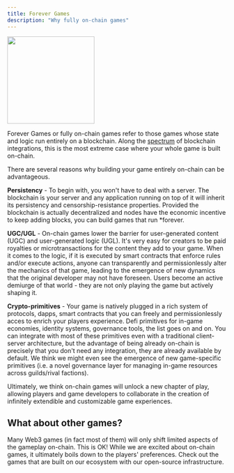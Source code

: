 ```yaml
---
title: Forever Games
description: "Why fully on-chain games"
---
```


<img height="200" src="/images/space_wanderer.png" />

Forever Games or fully on-chain games refer to those games whose state and logic run entirely on a blockchain. Along the [spectrum](https://jumpcrypto.com/writing/defining-on-chain-gaming/) of blockchain integrations, this is the most extreme case where your whole game is built on-chain.

There are several reasons why building your game entirely on-chain can be advantageous.

**Persistency** - To begin with, you won't have to deal with a server. The blockchain is your server and any application running on top of it will inherit its persistency and censorship-resistance properties. Provided the blockchain is actually decentralized and nodes have the economic incentive to keep adding blocks, you can build games that run \*forever.

**UGC/UGL** - On-chain games lower the barrier for user-generated content (UGC) and user-generated logic (UGL). It's very easy for creators to be paid royalties or microtransactions for the content they add to your game. When it comes to the logic, if it is executed by smart contracts that enforce rules and/or execute actions, anyone can transparently and permissionlessly alter the mechanics of that game, leading to the emergence of new dynamics that the original developer may not have foreseen. Users become an active demiurge of that world - they are not only playing the game but actively shaping it.

**Crypto-primitives** - Your game is natively plugged in a rich system of protocols, dapps, smart contracts that you can freely and permissionlessly acces to enrich your players experience. Defi primitives for in-game economies, identity systems, governance tools, the list goes on and on. You can integrate with most of these primitives even with a traditional client-server architecture, but the advantage of being already on-chain is precisely that you don't need any integration, they are already available by default. We think we might even see the emergence of new game-specific primitives (i.e. a novel governance layer for managing in-game resources across guilds/rival factions).

Ultimately, we think on-chain games will unlock a new chapter of play, allowing players and game developers to collaborate in the creation of infinitely extendible and customizable game experiences.

## What about other games?

Many Web3 games (in fact most of them) will only shift limited aspects of the gameplay on-chain. This is OK!
While we are excited about on-chain games, it ultimately boils down to the players' preferences.
Check out the games that are built on our ecosystem with our open-source infrastructure.
